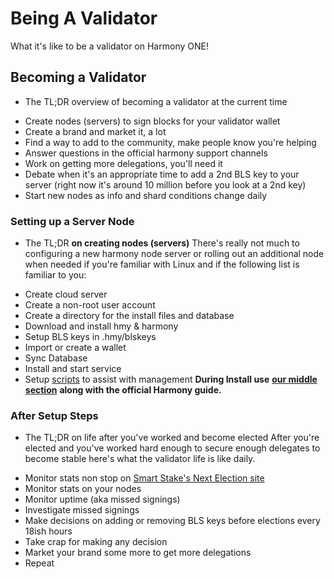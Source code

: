 # Being A Validator
What it's like to be a validator on Harmony ONE!
## Becoming a Validator
- The TL;DR overview of becoming a validator at the current time
* Create nodes \(servers\) to sign blocks for your validator wallet
* Create a brand and market it, a lot
* Find a way to add to the community, make people know you're helping
* Answer questions in the official harmony support channels
* Work on getting more delegations, you'll need it
* Debate when it's an appropriate time to add a 2nd BLS key to your server \(right now it's around 10 million before you look at a 2nd key\)
* Start new nodes as info and shard conditions change daily
### Setting up a Server Node
- The TL;DR **on creating nodes \(servers\)**
There's really not much to configuring a new harmony node server or rolling out an additional node when needed if you're familiar with Linux and if the following list is familiar to you:
* Create cloud server
* Create a non-root user account
* Create a directory for the install files and database
* Download and install hmy & harmony
* Setup BLS keys in .hmy/blskeys
* Import or create a wallet
* Sync Database
* Install and start service
* Setup [scripts](../../after-node-setup/validator-tools/scripts/) to assist with management
**During Install use** [**our middle section**](../../validator-guide-notes/hardware-requirements/linux-node-setup/) **along with the official Harmony guide.**
### After Setup Steps
- The TL;DR on life after you've worked and become elected
After you're elected and you've worked hard enough to secure enough delegates to become stable here's what the validator life is like daily.
* Monitor stats non stop on [Smart Stake's Next Election site](https://harmony.smartstake.io/election)
* Monitor stats on your nodes
* Monitor uptime \(aka missed signings\)
* Investigate missed signings
* Make decisions on adding or removing BLS keys before elections every 18ish hours
* Take crap for making any decision
* Market your brand some more to get more delegations
* Repeat